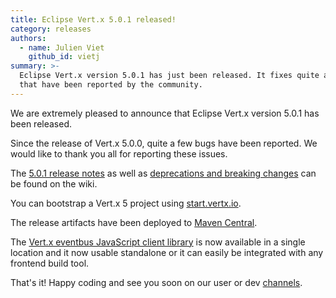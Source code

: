 ```yaml
---
title: Eclipse Vert.x 5.0.1 released!
category: releases
authors:
  - name: Julien Viet
    github_id: vietj
summary: >-
  Eclipse Vert.x version 5.0.1 has just been released. It fixes quite a few bugs
  that have been reported by the community.
---
```


We are extremely pleased to announce that Eclipse Vert.x version 5.0.1 has been released.

Since the release of Vert.x 5.0.0, quite a few bugs have been reported. We would like to thank you all for reporting these issues.

The [5.0.1 release notes](https://github.com/vert-x3/wiki/wiki/5.0.1-Release-Notes) as well as
[deprecations and breaking changes](https://github.com/vert-x3/wiki/wiki/5.0.1-Deprecations-and-breaking-changes)
 can be found on the wiki.

You can bootstrap a Vert.x 5 project using [start.vertx.io](https://start.vertx.io).

The release artifacts have been deployed to [Maven Central](https://search.maven.org/search?q=g:io.vertx%20AND%20v:5.0.1).

The [Vert.x eventbus JavaScript client library](https://www.npmjs.com/package/@vertx/eventbus-bridge-client.js) is now available
in a single location and it now usable standalone or it can easily be integrated with any frontend build tool.

That's it! Happy coding and see you soon on our user or dev [channels](https://vertx.io/channels).
